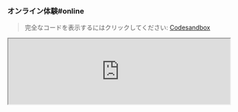 

### オンライン体験#online

> 完全なコードを表示するにはクリックしてください: [Codesandbox](https://codesandbox.io/p/sandbox/page-spy-with-react-k3pzzt)

<iframe
  width="100%"
  src="https://codesandbox.io/embed/k3pzzt?view=editor+%2B+preview&module=%2Fpublic%2Findex.html"
  title="page-spy-with-react"
  allow="accelerometer; ambient-light-sensor; camera; encrypted-media; geolocation; gyroscope; hid; microphone; midi; payment; usb; vr; xr-spatial-tracking"
  sandbox="allow-forms allow-modals allow-popups allow-presentation allow-same-origin allow-scripts"
/>

### 使用方法#usage

#### ステップ1#step-1

クライアントプロジェクトに `<script>` をロードします:

```html
<!-- PageSpy SDK -->
<script crossorigin="anonymous" src="{deployUrl}/page-spy/index.min.js"></script>

<!-- プラグイン（必須ではありませんが、使用を推奨します） -->
<script crossorigin="anonymous" src="{deployUrl}/plugin/data-harbor/index.min.js"></script>
<script crossorigin="anonymous" src="{deployUrl}/plugin/rrweb/index.min.js"></script>
```

#### ステップ2#step-2

PageSpy とプラグインを初期化します。それらの初期化パラメーターは、SDK の動作をカスタマイズするための[設定項目]({VITE_SDK_BROWSER_REPO})を提供します:

<blockquote>
  <details>
    <summary>プラグインが提供する機能は？</summary>
    <div>
      [DataHarborPlugin]({VITE_PLUGIN_DATA_HARBOR}) と [RRWebPlugin]({VITE_PLUGIN_RRWEB}) の2つのプラグインは、PageSpy の機能を拡張するためのものです:
      - **DataHarborPlugin**：PageSpy はオンラインモードのみをサポートしています。DataHarborPlugin は PageSpy をオフラインモードに対応させることができます。[オフラインログの再生](./offline-log) を参照してください。
      - **RRWebPlugin**：ユーザーの操作履歴を記録し、[rrweb](https://github.com/rrweb-io/rrweb/blob/master/guide.ja.md) を使用します。通常は DataHarborPlugin と組み合わせて使用されます。

      独自の PageSpy プラグインを開発することも可能です！ 
    </div>
  </details>
</blockquote>

```html
<script>
  window.$harbor = new DataHarborPlugin();
  window.$rrweb = new RRWebPlugin();
</script>

[window.$harbor, window.$rrweb].forEach(p => {
  PageSpy.registerPlugin(p)
})

window.$pageSpy = new PageSpy();
</script>
```

以上で、ブラウザプロジェクトで PageSpy を使用するためのすべての手順が完了です。ページの上部メニューをクリックして <Tooltip title="メニューはデフォルトでは非表示です。" color="purple"><a href="javascript:void(0)">開始デバッグ</a></Tooltip> を使用してください！

### フレームワークで統合#framework

PageSpy は、現在のところ、すべてのフレームワークの統合ガイドを CodeSandbox プラットフォームで公開しています。以下にアクセスして、オンラインで体験してください:

- **React**：[CodeSandbox - PageSpy in React](https://codesandbox.io/p/sandbox/page-spy-with-react-k3pzzt)
- **Vue**：[CodeSandbox - PageSpy in Vue](https://codesandbox.io/p/sandbox/page-spy-with-vue-ft35qs)
- **Svelte**：[CodeSandbox - PageSpy in Svelte](https://codesandbox.io/p/sandbox/page-spy-with-svelte-p6mxd6)
- **Angular**：[CodeSandbox - PageSpy in Angular](https://codesandbox.io/p/sandbox/page-spy-with-angular-6wg3ps)
- **Nextjs**：[CodeSandbox - PageSpy in Nextjs](https://codesandbox.io/p/sandbox/page-spy-with-nextjs-5htxv5)
- **Nuxtjs**：[CodeSandbox - PageSpy in Nuxtjs](https://codesandbox.io/p/sandbox/page-spy-with-nuxtjs-8znq22)

### ブラウザ拡張機能#extension

PageSpy は、ブラウザ拡張機能を提供して、ページをデバッグするためのコードを統合することなく、任意のページで PageSpy を使用できるようにします。

はい、その通りです！PageSpy のブラウザ拡張機能を使用すると、ページをデバッグするためのコードを統合することなく、任意のページで PageSpy を使用できます。

#### インストール#install-extension

[ブラウザ拡張機能](https://github.com/HuolalaTech/page-spy-extension/tree/main/packages/online-pagespy-extension) リポジトリにアクセスし、README ドキュメントに従ってインストールしてください。

#### パネルパラメーター#extension-panel

<a href={extensionDesc} target="_blank">
  <img src={extensionDesc} />
</a>  

<blockquote>
  <details>
    <summary>参考示例：バイデン大統領のホームページをデバッグ</summary>
    <a href={debugBaidu} target="_blank">
      <img src={debugBaidu} />
    </a>
  </details>
</blockquote>